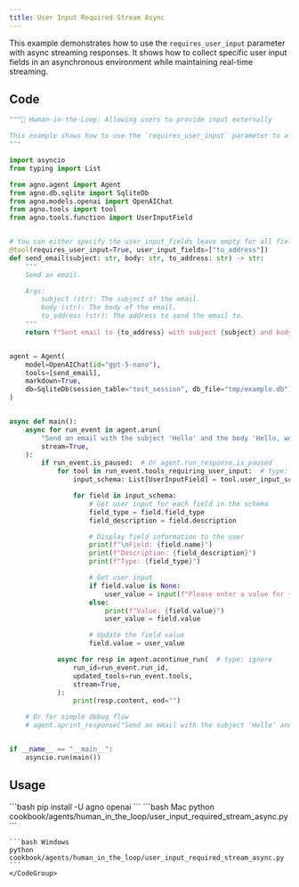 ```yaml
---
title: User Input Required Stream Async
---
```


This example demonstrates how to use the `requires_user_input` parameter with async streaming responses. It shows how to collect specific user input fields in an asynchronous environment while maintaining real-time streaming.

## Code

```python cookbook/agents/human_in_the_loop/user_input_required_stream_async.py
"""🤝 Human-in-the-Loop: Allowing users to provide input externally

This example shows how to use the `requires_user_input` parameter to allow users to provide input externally.
"""

import asyncio
from typing import List

from agno.agent import Agent
from agno.db.sqlite import SqliteDb
from agno.models.openai import OpenAIChat
from agno.tools import tool
from agno.tools.function import UserInputField


# You can either specify the user_input_fields leave empty for all fields to be provided by the user
@tool(requires_user_input=True, user_input_fields=["to_address"])
def send_email(subject: str, body: str, to_address: str) -> str:
    """
    Send an email.

    Args:
        subject (str): The subject of the email.
        body (str): The body of the email.
        to_address (str): The address to send the email to.
    """
    return f"Sent email to {to_address} with subject {subject} and body {body}"


agent = Agent(
    model=OpenAIChat(id="gpt-5-nano"),
    tools=[send_email],
    markdown=True,
    db=SqliteDb(session_table="test_session", db_file="tmp/example.db"),
)


async def main():
    async for run_event in agent.arun(
        "Send an email with the subject 'Hello' and the body 'Hello, world!'",
        stream=True,
    ):
        if run_event.is_paused:  # Or agent.run_response.is_paused
            for tool in run_event.tools_requiring_user_input:  # type: ignore
                input_schema: List[UserInputField] = tool.user_input_schema  # type: ignore

                for field in input_schema:
                    # Get user input for each field in the schema
                    field_type = field.field_type
                    field_description = field.description

                    # Display field information to the user
                    print(f"\nField: {field.name}")
                    print(f"Description: {field_description}")
                    print(f"Type: {field_type}")

                    # Get user input
                    if field.value is None:
                        user_value = input(f"Please enter a value for {field.name}: ")
                    else:
                        print(f"Value: {field.value}")
                        user_value = field.value

                    # Update the field value
                    field.value = user_value

            async for resp in agent.acontinue_run(  # type: ignore
                run_id=run_event.run_id,
                updated_tools=run_event.tools,
                stream=True,
            ):
                print(resp.content, end="")

    # Or for simple debug flow
    # agent.aprint_response("Send an email with the subject 'Hello' and the body 'Hello, world!'")


if __name__ == "__main__":
    asyncio.run(main())
```

## Usage

<Steps>
  <Snippet file="create-venv-step.mdx" />

  <Step title="Install libraries">
    ```bash
    pip install -U agno openai
    ```
  </Step>

  <Step title="Run Agent">
    <CodeGroup>
    ```bash Mac
    python cookbook/agents/human_in_the_loop/user_input_required_stream_async.py
    ```
    
    ```bash Windows  
    python cookbook/agents/human_in_the_loop/user_input_required_stream_async.py
    ```
    </CodeGroup>
  </Step>
</Steps>